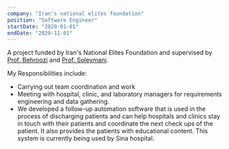 ```yaml
---
company: "Iran's national elites foundation"
position: "Software Engineer"
startDate: "2020-01-01"
endDate: "2020-11-01"
---
```


A project funded by Iran's National Elites Foundation and supervised by [Prof. Behroozi](http://ee.sharif.edu/~behroozi/) and [Prof. Soleymani](http://sharif.edu/~soleymani/).

My Responsibilities include:

- Carrying out team coordination and work
- Meeting with hospital, clinic, and laboratory managers for requirements engineering and data gathering.
- We developed a follow-up automation software that is used in the process of discharging patients and can help hospitals and clinics stay in touch with their patients and coordinate the next check ups of the patient. It also provides the patients with educational content. This system is currently being used by Sina hospital.
